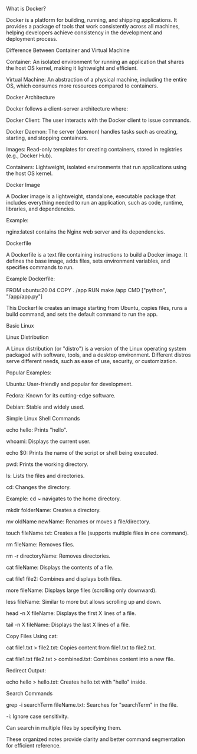 What is Docker?

Docker is a platform for building, running, and shipping applications. It provides a package of tools that work consistently across all machines, helping developers achieve consistency in the development and deployment process.

Difference Between Container and Virtual Machine

Container: An isolated environment for running an application that shares the host OS kernel, making it lightweight and efficient.

Virtual Machine: An abstraction of a physical machine, including the entire OS, which consumes more resources compared to containers.

Docker Architecture

Docker follows a client-server architecture where:

Docker Client: The user interacts with the Docker client to issue commands.

Docker Daemon: The server (daemon) handles tasks such as creating, starting, and stopping containers.

Images: Read-only templates for creating containers, stored in registries (e.g., Docker Hub).

Containers: Lightweight, isolated environments that run applications using the host OS kernel.

Docker Image

A Docker image is a lightweight, standalone, executable package that includes everything needed to run an application, such as code, runtime, libraries, and dependencies.

Example:

nginx:latest contains the Nginx web server and its dependencies.

Dockerfile

A Dockerfile is a text file containing instructions to build a Docker image. It defines the base image, adds files, sets environment variables, and specifies commands to run.

Example Dockerfile:

FROM ubuntu:20.04
COPY . /app
RUN make /app
CMD ["python", "/app/app.py"]

This Dockerfile creates an image starting from Ubuntu, copies files, runs a build command, and sets the default command to run the app.

Basic Linux

Linux Distribution

A Linux distribution (or "distro") is a version of the Linux operating system packaged with software, tools, and a desktop environment. Different distros serve different needs, such as ease of use, security, or customization.

Popular Examples:

Ubuntu: User-friendly and popular for development.

Fedora: Known for its cutting-edge software.

Debian: Stable and widely used.

Simple Linux Shell Commands

echo hello: Prints "hello".

whoami: Displays the current user.

echo $0: Prints the name of the script or shell being executed.

pwd: Prints the working directory.

ls: Lists the files and directories.

cd: Changes the directory.

Example: cd ~ navigates to the home directory.

mkdir folderName: Creates a directory.

mv oldName newName: Renames or moves a file/directory.

touch fileName.txt: Creates a file (supports multiple files in one command).

rm fileName: Removes files.

rm -r directoryName: Removes directories.

cat fileName: Displays the contents of a file.

cat file1 file2: Combines and displays both files.

more fileName: Displays large files (scrolling only downward).

less fileName: Similar to more but allows scrolling up and down.

head -n X fileName: Displays the first X lines of a file.

tail -n X fileName: Displays the last X lines of a file.

Copy Files Using cat:

cat file1.txt > file2.txt: Copies content from file1.txt to file2.txt.

cat file1.txt file2.txt > combined.txt: Combines content into a new file.

Redirect Output:

echo hello > hello.txt: Creates hello.txt with "hello" inside.

Search Commands

grep -i searchTerm fileName.txt: Searches for "searchTerm" in the file.

-i: Ignore case sensitivity.

Can search in multiple files by specifying them.

These organized notes provide clarity and better command segmentation for efficient reference.